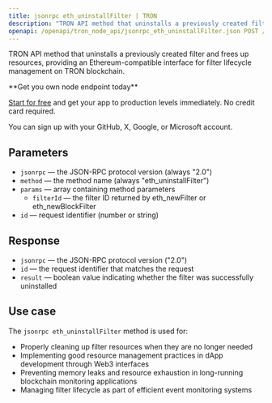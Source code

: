 ```yaml
---
title: jsonrpc eth_uninstallFilter | TRON
description: "TRON API method that uninstalls a previously created filter. This method provides Ethereum-compatible interface for TRON blockchain."
openapi: /openapi/tron_node_api/jsonrpc_eth_uninstallFilter.json POST /95e61622bf6a8af293978377718e3b77/jsonrpc
---
```


TRON API method that uninstalls a previously created filter and frees up resources, providing an Ethereum-compatible interface for filter lifecycle management on TRON blockchain.

<Check>
**Get you own node endpoint today**

[Start for free](https://console.chainstack.com/) and get your app to production levels immediately. No credit card required.

You can sign up with your GitHub, X, Google, or Microsoft account.
</Check>

## Parameters

* `jsonrpc` — the JSON-RPC protocol version (always "2.0")
* `method` — the method name (always "eth_uninstallFilter")
* `params` — array containing method parameters
  * `filterId` — the filter ID returned by eth_newFilter or eth_newBlockFilter
* `id` — request identifier (number or string)

## Response

* `jsonrpc` — the JSON-RPC protocol version ("2.0")
* `id` — the request identifier that matches the request
* `result` — boolean value indicating whether the filter was successfully uninstalled

## Use case

The `jsonrpc eth_uninstallFilter` method is used for:

* Properly cleaning up filter resources when they are no longer needed
* Implementing good resource management practices in dApp development through Web3 interfaces
* Preventing memory leaks and resource exhaustion in long-running blockchain monitoring applications
* Managing filter lifecycle as part of efficient event monitoring systems